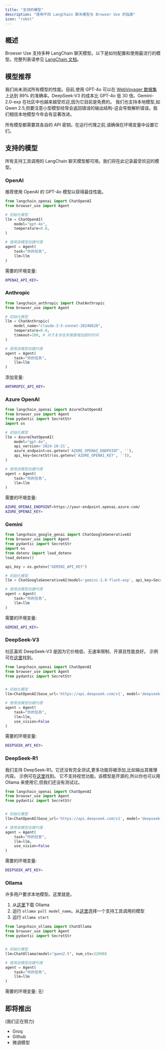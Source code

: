```yaml
---
title: "支持的模型"
description: "使用不同 LangChain 聊天模型与 Browser Use 的指南"
icon: "robot"
---
```


## 概述

Browser Use 支持多种 LangChain 聊天模型。以下是如何配置和使用最流行的模型。完整列表请参见 [LangChain 文档](https://python.langchain.com/docs/integrations/chat/)。

## 模型推荐

我们尚未测试所有模型的性能。目前,使用 GPT-4o 可以在 [WebVoyager 数据集](https://browser-use.com/posts/sota-technical-report)上达到 89% 的准确率。DeepSeek-V3 的成本比 GPT-4o 低 30 倍。Gemini-2.0-exp 在社区中也越来越受欢迎,因为它目前是免费的。
我们也支持本地模型,如 Qwen 2.5,但要注意小型模型经常会返回错误的输出结构-这会导致解析错误。我们相信本地模型今年会有显著改进。

<Note>
  所有模型都需要其各自的 API 密钥。在运行代理之前,请确保在环境变量中设置它们。
</Note>

## 支持的模型

所有支持工具调用的 LangChain 聊天模型都可用。我们将在此记录最受欢迎的模型。

### OpenAI

推荐使用 OpenAI 的 GPT-4o 模型以获得最佳性能。

```python
from langchain_openai import ChatOpenAI
from browser_use import Agent

# 初始化模型
llm = ChatOpenAI(
    model="gpt-4o",
    temperature=0.0,
)

# 使用该模型创建代理
agent = Agent(
    task="你的任务",
    llm=llm
)
```

需要的环境变量:

```bash .env
OPENAI_API_KEY=
```

### Anthropic


```python
from langchain_anthropic import ChatAnthropic
from browser_use import Agent

# 初始化模型
llm = ChatAnthropic(
    model_name="claude-3-5-sonnet-20240620",
    temperature=0.0,
    timeout=100, # 对于复杂任务需要增加超时时间
)

# 使用该模型创建代理
agent = Agent(
    task="你的任务",
    llm=llm
)
```

添加变量:

```bash .env
ANTHROPIC_API_KEY=
```

### Azure OpenAI

```python
from langchain_openai import AzureChatOpenAI
from browser_use import Agent
from pydantic import SecretStr
import os

# 初始化模型
llm = AzureChatOpenAI(
    model="gpt-4o",
    api_version='2024-10-21',
    azure_endpoint=os.getenv('AZURE_OPENAI_ENDPOINT', ''),
    api_key=SecretStr(os.getenv('AZURE_OPENAI_KEY', '')),
)

# 使用该模型创建代理
agent = Agent(
    task="你的任务",
    llm=llm
)
```

需要的环境变量:

```bash .env
AZURE_OPENAI_ENDPOINT=https://your-endpoint.openai.azure.com/
AZURE_OPENAI_KEY=
```


### Gemini

```python
from langchain_google_genai import ChatGoogleGenerativeAI
from browser_use import Agent
from pydantic import SecretStr
import os
from dotenv import load_dotenv
load_dotenv()

api_key = os.getenv("GEMINI_API_KEY")

# 初始化模型
llm = ChatGoogleGenerativeAI(model='gemini-2.0-flash-exp', api_key=SecretStr(os.getenv('GEMINI_API_KEY')))

# 使用该模型创建代理
agent = Agent(
    task="你的任务",
    llm=llm
)
```

需要的环境变量:

```bash .env
GEMINI_API_KEY=
```


### DeepSeek-V3
社区喜欢 DeepSeek-V3 是因为它价格低、无速率限制、开源且性能良好。
示例可在[这里](https://github.com/browser-use/browser-use/blob/main/examples/models/deepseek.py)找到。

```python
from langchain_openai import ChatOpenAI
from browser_use import Agent
from pydantic import SecretStr


# 初始化模型
llm=ChatOpenAI(base_url='https://api.deepseek.com/v1', model='deepseek-chat', api_key=SecretStr(api_key))

# 使用该模型创建代理
agent = Agent(
    task="你的任务",
    llm=llm,
    use_vision=False
)
```

需要的环境变量:

```bash .env
DEEPSEEK_API_KEY=
```

### DeepSeek-R1
我们支持 DeepSeek-R1。它还没有完全测试,更多功能将被添加,比如输出其推理内容。
示例可在[这里](https://github.com/browser-use/browser-use/blob/main/examples/models/deepseek-r1.py)找到。
它不支持视觉功能。该模型是开源的,所以你也可以用 Ollama 来使用它,但我们还没有测试过。

```python
from langchain_openai import ChatOpenAI
from browser_use import Agent
from pydantic import SecretStr


# 初始化模型
llm=ChatOpenAI(base_url='https://api.deepseek.com/v1', model='deepseek-reasoner', api_key=SecretStr(api_key))

# 使用该模型创建代理
agent = Agent(
    task="你的任务",
    llm=llm,
    use_vision=False
)
```

需要的环境变量:

```bash .env
DEEPSEEK_API_KEY=
```

### Ollama
许多用户要求本地模型。这里就是。

1. 从[这里](https://ollama.ai/download)下载 Ollama
2. 运行 `ollama pull model_name`。从[这里](https://ollama.com/search?c=tools)选择一个支持工具调用的模型
3. 运行 `ollama start`

```python
from langchain_ollama import ChatOllama
from browser_use import Agent
from pydantic import SecretStr


# 初始化模型
llm=ChatOllama(model="qwen2.5", num_ctx=32000)

# 使用该模型创建代理
agent = Agent(
    task="你的任务",
    llm=llm
)
```

需要的环境变量: 无!

## 即将推出
(我们正在努力)
- Groq
- Github
- 微调模型
